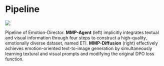 # Pipeline

![](./pipeline/pipeline.png)

Pipeline of Emotion-Director. **MMP-Agent** (left) implicitly integrates textual and visual information through four steps to construct a high-quality, emotionally diverse dataset, named ETI. **MMP-Diffusion** (right) effectively achieves emotion-oriented text-to-image generation by simultaneously learning textural and visual prompts and modifying the original DPO loss function.